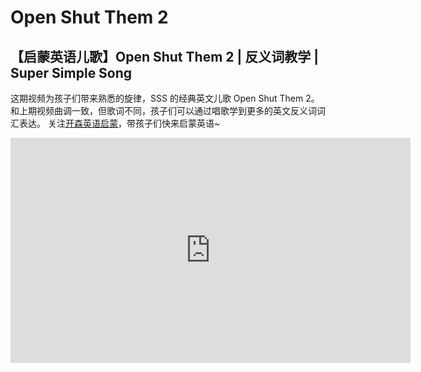# Open Shut Them 2

## 【启蒙英语儿歌】Open Shut Them 2 | 反义词教学 | Super Simple Song

这期视频为孩子们带来熟悉的旋律，SSS 的经典英文儿歌 Open Shut Them 2。
和上期视频曲调一致，但歌词不同，孩子们可以通过唱歌学到更多的英文反义词词汇表达。
关注[开森英语启蒙](https://space.bilibili.com/20797715)，带孩子们快来启蒙英语~

<iframe
  src="https://player.bilibili.com/player.html?bvid=BV1Ah411g796&cid=1&page=1"
  scrolling="no"
  border="0"
  frameborder="no"
  framespacing="0"
  allowfullscreen="true"
  width="640"
  height="360"
></iframe>

